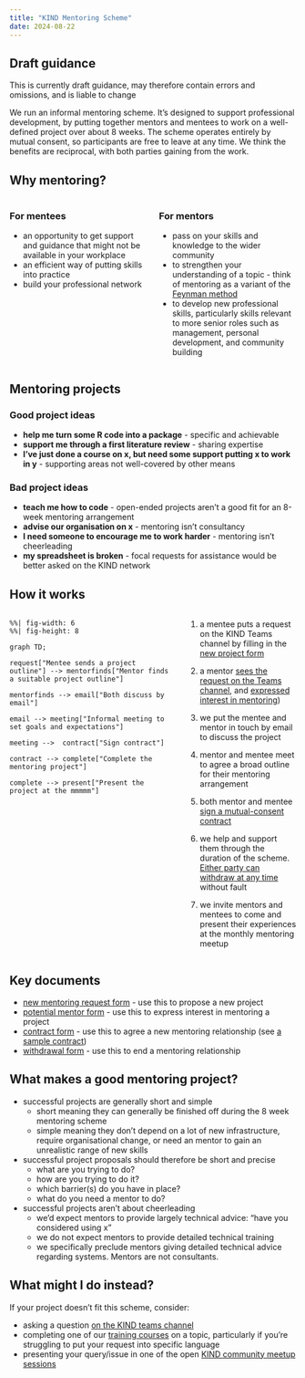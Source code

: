 ---
title: "KIND Mentoring Scheme"
date: 2024-08-22
---

:::{.callout-warning collapse=false appearance='default' icon=true}
## Draft guidance

This is currently draft guidance, may therefore contain errors and omissions, and is liable to change

:::

We run an informal mentoring scheme. It's designed to support professional development, by putting together mentors and mentees to work on a well-defined project over about 8 weeks. The scheme operates entirely by mutual consent, so participants are free to leave at any time. We think the benefits are reciprocal, with both parties gaining from the work.

## Why mentoring?

:::: {.columns}

::: {.column width='50%'}
### For mentees
+ an opportunity to get support and guidance that might not be available in your workplace 
+ an efficient way of putting skills into practice
+ build your professional network
::: 

::: {.column width='50%'}
### For mentors

+ pass on your skills and knowledge to the wider community
+ to strengthen your understanding of a topic - think of mentoring as a variant of the [Feynman method](https://www.k-state.edu/aac/success-tools/collection/Feynman_Technique.pdf)
+ to develop new professional skills, particularly skills relevant to more senior roles such as management, personal development, and community building 

::: 

::::

## Mentoring projects

::: {.panel-tabset}
### Good project ideas
+ **help me turn some R code into a package** - specific and achievable
+ **support me through a first literature review** - sharing expertise
+ **I've just done a course on x, but need some support putting x to work in y** - supporting areas not well-covered by other means

### Bad project ideas
+ **teach me how to code** - open-ended projects aren't a good fit for an 8-week mentoring arrangement
+ **advise our organisation on x** - mentoring isn't consultancy
+ **I need someone to encourage me to work harder** - mentoring isn't cheerleading
+ **my spreadsheet is broken** - focal requests for assistance would be better asked on the KIND network
:::

## How it works 

:::: {.columns}

::: {.column width='60%'}
```{mermaid}
%%| fig-width: 6
%%| fig-height: 8

graph TD;

request["Mentee sends a project outline"] --> mentorfinds["Mentor finds a suitable project outline"]

mentorfinds --> email["Both discuss by email"]

email --> meeting["Informal meeting to set goals and expectations"]

meeting -->  contract["Sign contract"]

contract --> complete["Complete the mentoring project"]

complete --> present["Present the project at the mmmmm"]

```
:::

::: {.column width='40%'}
1. a mentee puts a request on the KIND Teams channel by filling in the [new project form](https://forms.office.com/e/AUCcHB4ySj)

1. a mentor [sees the request on the Teams channel](https://teams.microsoft.com/l/channel/19%3A0708d3664e064dd3a0dbbe3079817283%40thread.tacv2/Mentoring?groupId=106d08f3-9026-40e2-b3c7-87cd87304d58&tenantId=10efe0bd-a030-4bca-809c-b5e6745e499a), and [expressed interest in mentoring](https://forms.office.com/e/01bdi52YHB))

1. we put the mentee and mentor in touch by email to discuss the project

1. mentor and mentee meet to agree a broad outline for their mentoring arrangement

1. both mentor and mentee [sign a mutual-consent contract](https://forms.office.com/e/ik4fpth04B)

1. we help and support them through the duration of the scheme. [Either party can withdraw at any time](https://forms.office.com/e/9mDyGFVzB1) without fault

1. we invite mentors and mentees to come and present their experiences at the monthly mentoring meetup
:::

::::

## Key documents

+ [new mentoring request form](https://forms.office.com/e/AUCcHB4ySj) - use this to propose a new project
+ [potential mentor form](https://forms.office.com/e/01bdi52YHB) - use this to express interest in mentoring a project
+ [contract form](https://forms.office.com/e/ik4fpth04B) - use this to agree a new mentoring relationship (see [a sample contract](src/KIND_mentoring_sample_contract.pdf))
+ [withdrawal form](https://forms.office.com/e/9mDyGFVzB1) - use this to end a mentoring relationship

## What makes a good mentoring project?

+ successful projects are generally short and simple
  + short meaning they can generally be finished off during the 8 week mentoring scheme
  + simple meaning they don't depend on a lot of new infrastructure, require organisational change, or need an mentor to gain an unrealistic range of new skills
+ successful project proposals should therefore be short and precise
  + what are you trying to do?
  + how are you trying to do it?
  + which barrier(s) do you have in place?
  + what do you need a mentor to do?
+ successful projects aren't about cheerleading
  + we'd expect mentors to provide largely technical advice: "have you considered using x"
  + we do not expect mentors to provide detailed technical training
  + we specifically preclude mentors giving detailed technical advice regarding systems. Mentors are not consultants.

## What might I do instead?
If your project doesn't fit this scheme, consider:

+ asking a question [on the KIND teams channel](https://teams.microsoft.com/l/channel/19%3AQZ7-PbFVcziG2piHLt1_ifey3I2cwFL0yBuTSS8vVao1%40thread.tacv2/General?groupId=106d08f3-9026-40e2-b3c7-87cd87304d58&tenantId=10efe0bd-a030-4bca-809c-b5e6745e499a)
+ completing one of our [training courses](https://learn.nes.nhs.scot/36791) on a topic, particularly if you're struggling to put your request into specific language
+ presenting your query/issue in one of the open [KIND community meetup sessions](kind_cms.qmd)